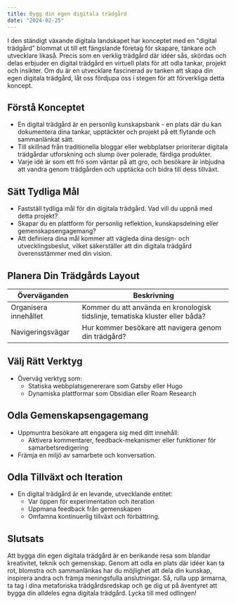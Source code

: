 ```yaml
---
title: Bygg din egen digitala trädgård
date: "2024-02-25"
---
```


I den ständigt växande digitala landskapet har konceptet med en "digital trädgård" blommat ut till ett fängslande företag för skapare, tänkare och utvecklare likaså. Precis som en verklig trädgård där idéer sås, skördas och delas erbjuder en digital trädgård en virtuell plats för att odla tankar, projekt och insikter. Om du är en utvecklare fascinerad av tanken att skapa din egen digitala trädgård, låt oss fördjupa oss i stegen för att förverkliga detta koncept.

## Förstå Konceptet

- En digital trädgård är en personlig kunskapsbank - en plats där du kan dokumentera dina tankar, upptäckter och projekt på ett flytande och sammanlänkat sätt.
- Till skillnad från traditionella bloggar eller webbplatser prioriterar digitala trädgårdar utforskning och slump över polerade, färdiga produkter.
- Varje idé är som ett frö som väntar på att gro, och besökare är inbjudna att vandra genom trädgården och upptäcka och bidra till dess tillväxt.

## Sätt Tydliga Mål

- Fastställ tydliga mål för din digitala trädgård. Vad vill du uppnå med detta projekt?
- Skapar du en plattform för personlig reflektion, kunskapsdelning eller gemenskapsengagemang?
- Att definiera dina mål kommer att vägleda dina design- och utvecklingsbeslut, vilket säkerställer att din digitala trädgård överensstämmer med din vision.

## Planera Din Trädgårds Layout

| Överväganden          | Beskrivning                                                                   |
| --------------------- | ----------------------------------------------------------------------------- |
| Organisera innehållet | Kommer du att använda en kronologisk tidslinje, tematiska kluster eller båda? |
| Navigeringsvägar      | Hur kommer besökare att navigera genom din trädgård?                          |

## Välj Rätt Verktyg

- Överväg verktyg som:
  - Statiska webbplatsgenererare som Gatsby eller Hugo
  - Dynamiska plattformar som Obsidian eller Roam Research

## Odla Gemenskapsengagemang

- Uppmuntra besökare att engagera sig med ditt innehåll:
  - Aktivera kommentarer, feedback-mekanismer eller funktioner för samarbetsredigering
- Främja en miljö av samarbete och konversation.

## Odla Tillväxt och Iteration

- En digital trädgård är en levande, utvecklande entitet:
  - Var öppen för experimentation och iteration
  - Uppmana feedback från gemenskapen
  - Omfamna kontinuerlig tillväxt och förbättring.

## Slutsats

Att bygga din egen digitala trädgård är en berikande resa som blandar kreativitet, teknik och gemenskap. Genom att odla en plats där idéer kan ta rot, blomstra och sammanlänkas har du möjlighet att dela din kunskap, inspirera andra och främja meningsfulla anslutningar. Så, rulla upp ärmarna, ta tag i dina metaforiska trädgårdsredskap och ge dig ut på äventyret att bygga din alldeles egna digitala trädgård. Lycka till med odlingen!
